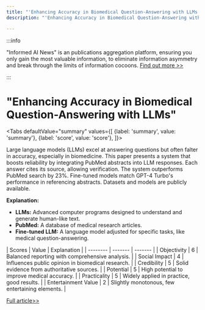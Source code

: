 ```yaml
---
title: "'Enhancing Accuracy in Biomedical Question-Answering with LLMs'"
description: "'Enhancing Accuracy in Biomedical Question-Answering with LLMs'"

---
```



:::info

"Informed AI News" is an publications aggregation platform, ensuring you only gain the most valuable information, to eliminate information asymmetry and break through the limits of information cocoons.  [Find out more >>](/)

:::

# "Enhancing Accuracy in Biomedical Question-Answering with LLMs"


<Tabs
	defaultValue="summary"
	values={[
	{label: 'summary', value: 'summary'},
	{label: 'score', value: 'score'},
]}>
<TabItem value="summary">


Large language models (LLMs) excel at answering questions but often falter in accuracy, especially in biomedicine. This paper presents a system that boosts reliability by integrating PubMed abstracts into LLM responses. Each answer cites its source, allowing verification. The system outperforms PubMed search by 23%. Fine-tuned models match GPT-4 Turbo's performance in referencing abstracts. Datasets and models are publicly available.

**Explanation:**
- **LLMs:** Advanced computer programs designed to understand and generate human-like text.
- **PubMed:** A database of medical research articles.
- **Fine-tuned LLM:** A language model adjusted for specific tasks, like medical question-answering.
</TabItem>
<TabItem value="score">
	| Scores     | Value   | Explanation |
	| -------- | ------- | ------- |
	| Objectivity  | 6    | Balanced reporting with comprehensive analysis.    |
	| Social Impact | 4     | Influences public opinion in biomedical research.    |
	| Credibility    | 5    | Solid evidence from authoritative sources.    |
	| Potential    | 5    | High potential to improve medical accuracy.    |
	| Practicality    | 5    | Widely applied in practice, good results.    |
	| Entertainment Value    | 2    | Slightly monotonous, few entertaining elements.    |
</TabItem>
</Tabs>

[Full article>>](https://arxiv.org/abs/2407.05015)

